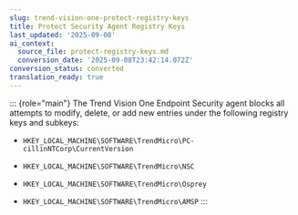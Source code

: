 ```yaml
---
slug: trend-vision-one-protect-registry-keys
title: Protect Security Agent Registry Keys
last_updated: '2025-09-08'
ai_context:
  source_file: protect-registry-keys.md
  conversion_date: '2025-09-08T23:42:14.072Z'
conversion_status: converted
translation_ready: true
---
```


::: {role="main"}
The Trend Vision One Endpoint Security agent blocks all attempts to modify, delete, or add new entries under the following registry keys and subkeys:

- `HKEY_LOCAL_MACHINE\SOFTWARE\TrendMicro\PC-cillinNTCorp\CurrentVersion`

- `HKEY_LOCAL_MACHINE\SOFTWARE\TrendMicro\NSC`

- `HKEY_LOCAL_MACHINE\SOFTWARE\TrendMicro\Osprey`

- `HKEY_LOCAL_MACHINE\SOFTWARE\TrendMicro\AMSP`
:::
